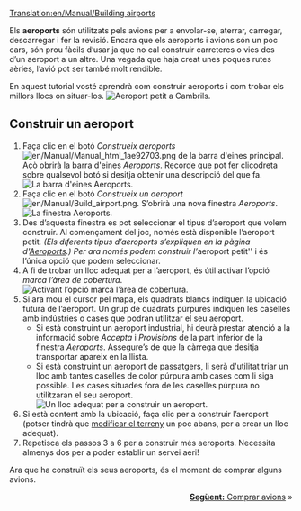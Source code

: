 [[Translation:en/Manual/Building airports]]
{{ca/Manual/Tutorial}}

Els '''aeroports''' són utilitzats pels avions per a envolar-se, aterrar, carregar, descarregar i fer la revisió. Encara que els aeroports i avions són un poc cars, són prou fàcils d’usar ja que no cal construir carreteres o vies des d’un aeroport a un altre. Una vegada que haja creat unes poques rutes aèries, l’avió pot ser també molt rendible.

En aquest tutorial vosté aprendrà com construir aeroports i com trobar els millors llocs on situar-los.
[[File:ca/Manual/Build-airport-1.png|frame|none|Aeroport petit a Cambrils.]]

==Construir un aeroport==
# Faça clic en el botó ''Construeix aeroports'' [[File:en/Manual/Manual html 1ae92703.png]] de la barra d'eines principal. Açò obrirà la barra d'eines ''Aeroports''. Recorde que pot fer clicodreta sobre qualsevol botó si desitja obtenir una descripció del que fa.<br/>[[File:ca/Manual/Airport construction.png|frame|none|La barra d'eines Aeroports.]]
# Faça clic en el botó ''Construeix un aeroport'' [[File:en/Manual/Build airport.png]]. S’obrirà una nova finestra ''Aeroports''.<br/>[[File:ca/Manual/Build-airport-2.png|frame|none|La finestra Aeroports.]]
# Des d’aquesta finestra es pot seleccionar el tipus d’aeroport que volem construir. Al començament del joc, només està disponible l’aeroport petit''. (Els diferents tipus d’aeroports s’expliquen en la pàgina d'[[ca/Aeroports|Aeroports]].) Per ara només podem construir l’''aeroport petit'' i és l’única opció que podem seleccionar.
# A fi de trobar un lloc adequat per a l’aeroport, és útil activar l’opció ''marca l’àrea de cobertura''.<br/>[[File:ca/Manual/Coverage-area-highlight.png|frame|none|Activant l’opció marca l’àrea de cobertura.]]
# Si ara mou el cursor pel mapa, els quadrats blancs indiquen la ubicació futura de l’aeroport. Un grup de quadrats púrpures indiquen les caselles amb indústries o cases que podran utilitzar el seu aeroport.
#* Si està construint un aeroport industrial, hi deurà prestar atenció a la informació sobre ''Accepta'' i ''Provisions'' de la part inferior de la finestra ''Aeroports''. Assegure’s de que la càrrega que desitja transportar apareix en la llista.
#* Si està construint un aeroport de passatgers, li serà d'utilitat triar un lloc amb tantes caselles de color púrpura amb cases com li siga possible. Les cases situades fora de les caselles púrpura no utilitzaran el seu aeroport.<br/>[[File:ca/Manual/Build-airport-3.png|frame|none|Un lloc adequat per a construir un aeroport.]]
# Si està content amb la ubicació, faça clic per a construir l’aeroport (potser tindrà que [[ca/Paisatges|modificar el terreny]] un poc abans, per a crear un lloc adequat).
# Repetisca els passos 3 a 6 per a construir més aeroports. Necessita almenys dos per a poder establir un servei aeri!

Ara que ha construït els seus aeroports, és el moment de comprar alguns avions.

<span style="float: right">[[ca/Manual/Compra d'avions|'''Següent:''' Comprar avions]] &raquo;</span>